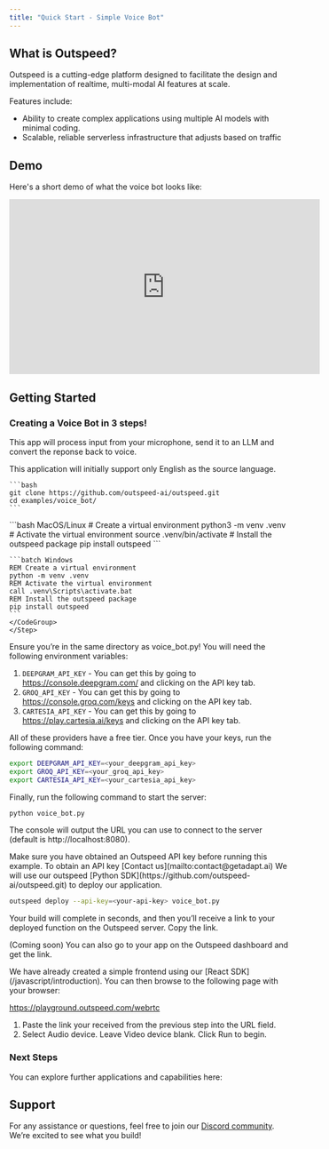 ```yaml
---
title: "Quick Start - Simple Voice Bot"
---
```


## What is Outspeed?

Outspeed is a cutting-edge platform designed to facilitate the design and implementation of realtime, multi-modal AI features at scale.

Features include:

- Ability to create complex applications using multiple AI models with minimal coding.
- Scalable, reliable serverless infrastructure that adjusts based on traffic

## Demo

Here's a short demo of what the voice bot looks like:

<iframe
  width="560"
  height="315"
  src="https://www.youtube.com/embed/32HnQDZ3Jfk?si=E24k_zNrufSQ9RPk"
  title="YouTube video player"
  frameborder="0"
  allow="accelerometer; autoplay; clipboard-write; encrypted-media; gyroscope; picture-in-picture; web-share"
  referrerpolicy="strict-origin-when-cross-origin"
  allowfullscreen
></iframe>

## **Getting Started**

### **Creating a Voice Bot in 3 steps!**

This app will process input from your microphone, send it to an LLM and convert the reponse back to voice.

<Info>
  This application will initially support only English as the source language.
</Info>

<Steps>
  <Step title="Start by cloning the repository">

    ```bash
    git clone https://github.com/outspeed-ai/outspeed.git
    cd examples/voice_bot/
    ```

  </Step>

<Step title="Install Dependencies">
    <CodeGroup>
    ```bash MacOS/Linux
    # Create a virtual environment
    python3 -m venv .venv
    # Activate the virtual environment
    source .venv/bin/activate
    # Install the outspeed package
    pip install outspeed
    ```

    ```batch Windows
    REM Create a virtual environment
    python -m venv .venv
    REM Activate the virtual environment
    call .venv\Scripts\activate.bat
    REM Install the outspeed package
    pip install outspeed
    ```
    </CodeGroup>
    </Step>

  <Step title="Run Backend">
  <Warning>
  Ensure you’re in the same directory as voice_bot.py!
</Warning>

<Tabs>

<Tab title="Local Server">
You will need the following environment variables:

1. `DEEPGRAM_API_KEY` - You can get this by going to https://console.deepgram.com/ and clicking on the API key tab.
2. `GROQ_API_KEY` - You can get this by going to https://console.groq.com/keys and clicking on the API key tab.
3. `CARTESIA_API_KEY` - You can get this by going to https://play.cartesia.ai/keys and clicking on the API key tab.

All of these providers have a free tier. Once you have your keys, run the following command:

```bash
export DEEPGRAM_API_KEY=<your_deepgram_api_key>
export GROQ_API_KEY=<your_groq_api_key>
export CARTESIA_API_KEY=<your_cartesia_api_key>
```

Finally, run the following command to start the server:

```bash
python voice_bot.py
```

The console will output the URL you can use to connect to the server (default is http://localhost:8080).

</Tab>

<Tab title="Outspeed Cloud">
<Info>
  Make sure you have obtained an Outspeed API key before running this example. To
  obtain an API key [Contact us](mailto:contact@getadapt.ai)
</Info>
    We will use our outspeed [Python SDK](https://github.com/outspeed-ai/outspeed.git) to deploy our application.

```bash
outspeed deploy --api-key=<your-api-key> voice_bot.py
```

Your build will complete in seconds, and then you’ll receive a link to your deployed function on the Outspeed server. Copy the link.

(Coming soon) You can also go to your app on the Outspeed dashboard and get the link.

</Tab>

</Tabs>

  </Step>
  <Step title="Run Demo">
  We have already created a simple frontend using our [React SDK](/javascript/introduction).
  You can then browse to the following page with your browser:

https://playground.outspeed.com/webrtc

1. Paste the link your received from the previous step into the URL field.
2. Select Audio device. Leave Video device blank. Click Run to begin.

  </Step>
</Steps>

### Next Steps

You can explore further applications and capabilities here:

## Support

For any assistance or questions, feel free to join our [Discord community](https://discord.gg/cmfFw6SYvp). We’re excited to see what you build!
